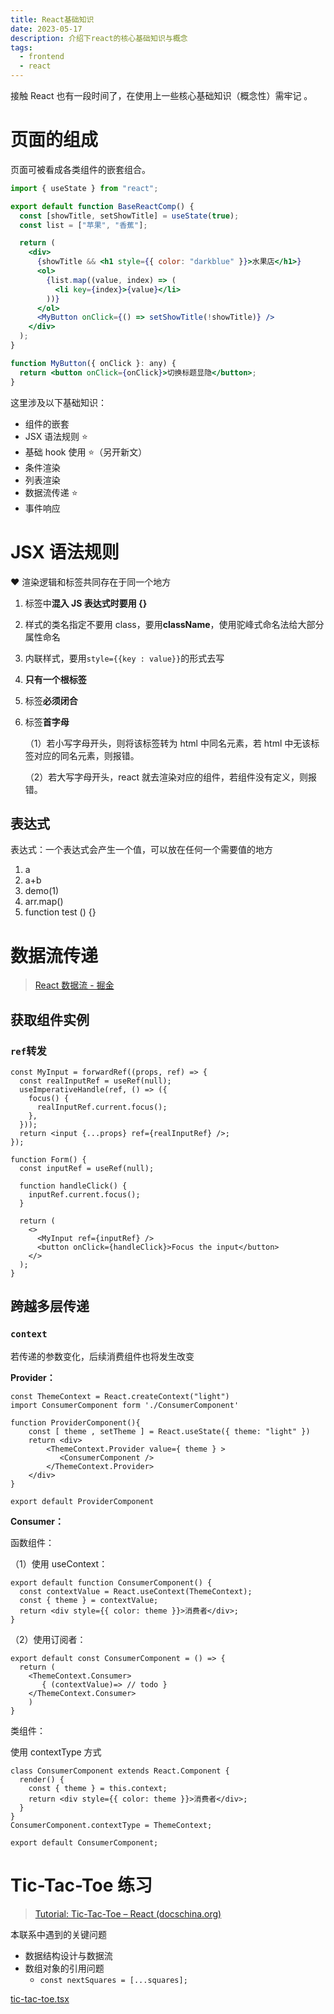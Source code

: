 ```yaml
---
title: React基础知识
date: 2023-05-17
description: 介绍下react的核心基础知识与概念
tags:
  - frontend
  - react
---
```


接触 React 也有一段时间了，在使用上一些核心基础知识（概念性）需牢记 。

# 页面的组成

页面可被看成各类组件的嵌套组合。

```jsx
import { useState } from "react";

export default function BaseReactComp() {
  const [showTitle, setShowTitle] = useState(true);
  const list = ["苹果", "香蕉"];

  return (
    <div>
      {showTitle && <h1 style={{ color: "darkblue" }}>水果店</h1>}
      <ol>
        {list.map((value, index) => (
          <li key={index}>{value}</li>
        ))}
      </ol>
      <MyButton onClick={() => setShowTitle(!showTitle)} />
    </div>
  );
}

function MyButton({ onClick }: any) {
  return <button onClick={onClick}>切换标题显隐</button>;
}
```

这里涉及以下基础知识：

- 组件的嵌套
- JSX 语法规则 ⭐
- 基础 hook 使用 ⭐（另开新文）
- 条件渲染
- 列表渲染
- 数据流传递 ⭐
- 事件响应

# JSX 语法规则

❤️ 渲染逻辑和标签共同存在于同一个地方

1. 标签中**混入 JS 表达式时要用 {}**
2. 样式的类名指定不要用 class，要用**className**，使用驼峰式命名法给大部分属性命名
3. 内联样式，要用`style={{key : value}}`的形式去写
4. **只有一个根标签**
5. 标签**必须闭合**
6. 标签**首字母**

   （1）若小写字母开头，则将该标签转为 html 中同名元素，若 html 中无该标签对应的同名元素，则报错。

   （2）若大写字母开头，react 就去渲染对应的组件，若组件没有定义，则报错。

## 表达式

表达式：一个表达式会产生一个值，可以放在任何一个需要值的地方

1. a
2. a+b
3. demo(1)
4. arr.map()
5. function test () {}

# 数据流传递

> [React 数据流 - 掘金](https://www.notion.so/94271c17c2844c1893ad3a75069a5458)

## 获取组件实例

### `ref`转发

```tsx
const MyInput = forwardRef((props, ref) => {
  const realInputRef = useRef(null);
  useImperativeHandle(ref, () => ({
    focus() {
      realInputRef.current.focus();
    },
  }));
  return <input {...props} ref={realInputRef} />;
});

function Form() {
  const inputRef = useRef(null);

  function handleClick() {
    inputRef.current.focus();
  }

  return (
    <>
      <MyInput ref={inputRef} />
      <button onClick={handleClick}>Focus the input</button>
    </>
  );
}
```

## 跨越多层传递

### `context`

若传递的参数变化，后续消费组件也将发生改变

**Provider：**

```tsx
const ThemeContext = React.createContext("light")
import ConsumerComponent form './ConsumerComponent'

function ProviderComponent(){
    const [ theme , setTheme ] = React.useState({ theme: "light" })
    return <div>
        <ThemeContext.Provider value={ theme } >
           <ConsumerComponent />
        </ThemeContext.Provider>
    </div>
}

export default ProviderComponent
```

**Consumer：**

函数组件：

（1）使用 useContext：

```tsx
export default function ConsumerComponent() {
  const contextValue = React.useContext(ThemeContext);
  const { theme } = contextValue;
  return <div style={{ color: theme }}>消费者</div>;
}
```

（2）使用订阅者：

```tsx
export default const ConsumerComponent = () => {
  return (
    <ThemeContext.Consumer>
       { (contextValue)=> // todo }
    </ThemeContext.Consumer>
	)
}
```

类组件：

使用 contextType 方式

```tsx
class ConsumerComponent extends React.Component {
  render() {
    const { theme } = this.context;
    return <div style={{ color: theme }}>消费者</div>;
  }
}
ConsumerComponent.contextType = ThemeContext;

export default ConsumerComponent;
```

# Tic-Tac-Toe 练习

> [Tutorial: Tic-Tac-Toe – React (docschina.org)](https://react.docschina.org/learn/tutorial-tic-tac-toe)

本联系中遇到的关键问题

- 数据结构设计与数据流
- 数组对象的引用问题
  - `const nextSquares = [...squares];`

[tic-tac-toe.tsx](https://s3-us-west-2.amazonaws.com/secure.notion-static.com/eaaa4152-3150-4006-8334-1190ebfb1c56/page.tsx)
